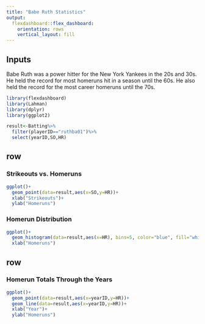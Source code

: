 ```yaml
---
title: "Babe Ruth Statistics"
output: 
  flexdashboard::flex_dashboard:
    orientation: rows
    vertical_layout: fill
---
```


Inputs {.sidebar}
------------------------------------------------------------------------------------
Babe Ruth was a power hitter for the New York Yankees in the 20s and 30s. He held the record for most homeruns hit in a season until the 60s. He also held the record for the most career homeruns until the 70s.


```r
library(flexdashboard)
library(Lahman)
library(dplyr)
library(ggplot2)

result<-Batting%>%
  filter(playerID=="ruthba01")%>%
  select(yearID,SO,HR)
```

row {data-height=350}
-----------------------------------------------------------------------

### Strikeouts vs. Homeruns

```r
ggplot()+
  geom_point(data=result,aes(x=SO,y=HR))+
  xlab("Strikeouts")+
  ylab("Homeruns")
```

### Homerun Distribution

```r
ggplot()+
  geom_histogram(data=result,aes(x=HR), bins=5, color="blue", fill="white")+
  xlab("Homeruns")
```

row {data-height=650}
-----------------------------------------------------------------------

### Homerun Totals Through the Years

```r
ggplot()+
  geom_point(data=result,aes(x=yearID,y=HR))+
  geom_line(data=result,aes(x=yearID,y=HR))+
  xlab("Year")+
  ylab("Homeruns")
```

